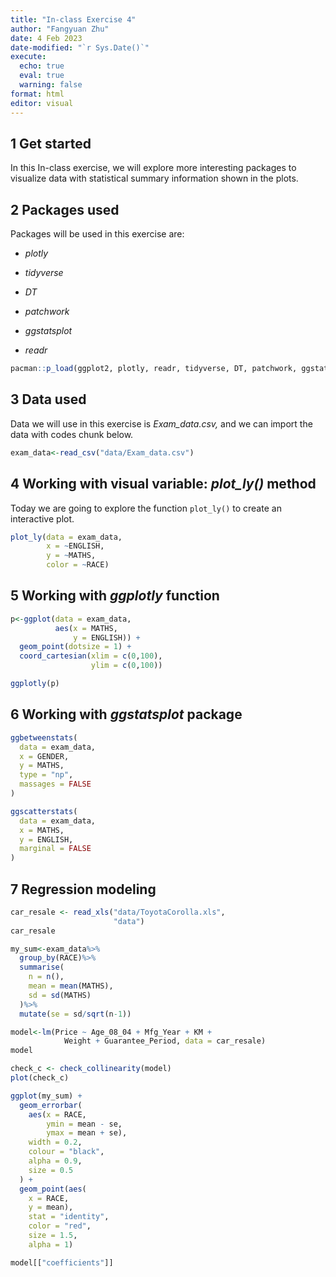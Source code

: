 ```yaml
---
title: "In-class Exercise 4"
author: "Fangyuan Zhu"
date: 4 Feb 2023
date-modified: "`r Sys.Date()`"
execute: 
  echo: true
  eval: true
  warning: false
format: html
editor: visual
---
```


## 1 Get started

In this In-class exercise, we will explore more interesting packages to visualize data with statistical summary information shown in the plots.

## 2 Packages used

Packages will be used in this exercise are:

-   *plotly*

-   *tidyverse*

-   *DT*

-   *patchwork*

-   *ggstatsplot*

-   *readr*

```r
pacman::p_load(ggplot2, plotly, readr, tidyverse, DT, patchwork, ggstatsplot, readxl, see, parameters, performance, dplyr)
```

## 3 Data used

Data we will use in this exercise is *Exam_data.csv,* and we can import the data with codes chunk below.

```r
exam_data<-read_csv("data/Exam_data.csv")
```

## 4 Working with visual variable: *plot_ly()* method

Today we are going to explore the function `plot_ly()` to create an interactive plot.

```r
plot_ly(data = exam_data,
        x = ~ENGLISH,
        y = ~MATHS,
        color = ~RACE)
```

## 5 Working with *ggplotly* function

```r
p<-ggplot(data = exam_data,
          aes(x = MATHS,
              y = ENGLISH)) +
  geom_point(dotsize = 1) +
  coord_cartesian(xlim = c(0,100),
                  ylim = c(0,100))

ggplotly(p)
```

## 6 Working with *ggstatsplot* package

```r
ggbetweenstats(
  data = exam_data,
  x = GENDER,
  y = MATHS,
  type = "np",
  massages = FALSE
)
```

```r
ggscatterstats(
  data = exam_data,
  x = MATHS,
  y = ENGLISH,
  marginal = FALSE
)
```

## 7 Regression modeling

```r
car_resale <- read_xls("data/ToyotaCorolla.xls", 
                       "data")
car_resale
```

```r
my_sum<-exam_data%>%
  group_by(RACE)%>%
  summarise(
    n = n(),
    mean = mean(MATHS),
    sd = sd(MATHS)
  )%>%
  mutate(se = sd/sqrt(n-1))
```

```r
model<-lm(Price ~ Age_08_04 + Mfg_Year + KM +
            Weight + Guarantee_Period, data = car_resale)
model
```

```r
check_c <- check_collinearity(model)
plot(check_c)
```

```r
ggplot(my_sum) +
  geom_errorbar(
    aes(x = RACE,
        ymin = mean - se,
        ymax = mean + se),
    width = 0.2,
    colour = "black",
    alpha = 0.9,
    size = 0.5
  ) +
  geom_point(aes(
    x = RACE,
    y = mean),
    stat = "identity",
    color = "red",
    size = 1.5,
    alpha = 1)

model[["coefficients"]]
```
